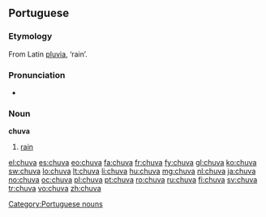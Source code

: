 {{also|chůva}}
==Portuguese==

===Etymology===
From Latin [[pluvia]], ‘rain’.

===Pronunciation===
* {{audio|Pt chuva.ogg|Audio}}

===Noun===
'''chuva''' {{f}}

# [[rain]]

[[Category:Portuguese nouns]]

[[el:chuva]]
[[es:chuva]]
[[eo:chuva]]
[[fa:chuva]]
[[fr:chuva]]
[[fy:chuva]]
[[gl:chuva]]
[[ko:chuva]]
[[sw:chuva]]
[[lo:chuva]]
[[lt:chuva]]
[[li:chuva]]
[[hu:chuva]]
[[mg:chuva]]
[[nl:chuva]]
[[ja:chuva]]
[[no:chuva]]
[[oc:chuva]]
[[pl:chuva]]
[[pt:chuva]]
[[ro:chuva]]
[[ru:chuva]]
[[fi:chuva]]
[[sv:chuva]]
[[tr:chuva]]
[[vo:chuva]]
[[zh:chuva]]